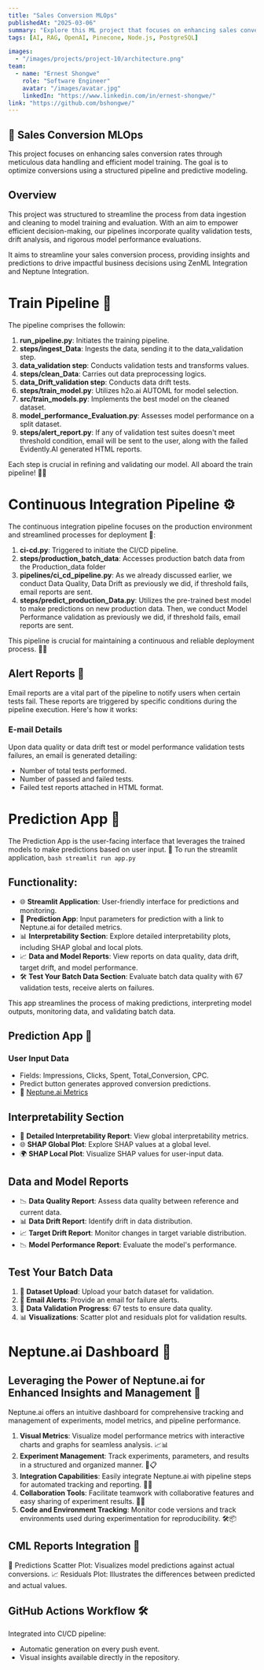 ```yaml
---
title: "Sales Conversion MLOps"
publishedAt: "2025-03-06"
summary: "Explore this ML project that focuses on enhancing sales conversion rates through meticulous data handling and efficient model training."
tags: [AI, RAG, OpenAI, Pinecone, Node.js, PostgreSQL]

images:
  - "/images/projects/project-10/architecture.png"
team:
  - name: "Ernest Shongwe"
    role: "Software Engineer"
    avatar: "/images/avatar.jpg"
    linkedIn: "https://www.linkedin.com/in/ernest-shongwe/"
link: "https://github.com/bshongwe/"
---
```


## 🚀 Sales Conversion MLOps
This project focuses on enhancing sales conversion rates through meticulous
data handling and efficient model training. The goal is to optimize conversions
using a structured pipeline and predictive modeling.

## Overview
This project was structured to streamline the process from data ingestion and
cleaning to model training and evaluation. With an aim to empower efficient
decision-making, our pipelines incorporate quality validation tests, drift
analysis, and rigorous model performance evaluations.

It aims to streamline your sales conversion process, providing insights and
predictions to drive impactful business decisions using ZenML Integration and
Neptune Integration.

# Train Pipeline 🚂

The pipeline comprises the followin:

1. **run_pipeline.py**: Initiates the training pipeline.
2. **steps/ingest_Data**: Ingests the data, sending it to the data_validation step.
3. **data_validation step**: Conducts validation tests and transforms values.
4. **steps/clean_Data**: Carries out data preprocessing logics.
5. **data_Drift_validation step**: Conducts data drift tests.
6. **steps/train_model.py**: Utilizes h2o.ai AUTOML for model selection.
7. **src/train_models.py**: Implements the best model on the cleaned dataset.
8. **model_performance_Evaluation.py**: Assesses model performance on a split dataset.
9. **steps/alert_report.py**: If any of validation test suites doesn't meet threshold condition, email will be sent to the user, along with the failed Evidently.AI generated HTML reports.

Each step is crucial in refining and validating our model. All aboard the train pipeline! 🌟🚆

# Continuous Integration Pipeline ⚙️

The continuous integration pipeline focuses on the production environment and
streamlined processes for deployment 🔄:

1. **ci-cd.py**: Triggered to initiate the CI/CD pipeline.
2. **steps/production_batch_data**: Accesses production batch data from the Production_data folder
3. **pipelines/ci_cd_pipeline.py**: As we already discussed earlier, we conduct Data Quality, Data Drift as previously we did, if threshold fails, email reports are sent.
4. **steps/predict_production_Data.py**: Utilizes the pre-trained best model to make predictions on new production data. Then, we conduct Model Performance validation as previously we did, if threshold fails, email reports are sent.

This pipeline is crucial for maintaining a continuous and reliable deployment
process. 🔁✨

## Alert Reports 📧

Email reports are a vital part of the pipeline to notify users when certain
tests fail. These reports are triggered by specific conditions during the
pipeline execution. Here's how it works:

### E-mail Details

Upon data quality or data drift test or model performance validation tests
failures, an email is generated detailing:

- Number of total tests performed.
- Number of passed and failed tests.
- Failed test reports attached in HTML format.

# Prediction App 🚀

The Prediction App is the user-facing interface that leverages the trained models to make predictions based on user input. 🎯
To run the streamlit application,
    ```bash
    streamlit run app.py
    ```

## Functionality:
- 🌐 **Streamlit Application**: User-friendly interface for predictions and monitoring.
- 🚀 **Prediction App**: Input parameters for prediction with a link to Neptune.ai for detailed metrics.
- 📊 **Interpretability Section**: Explore detailed interpretability plots, including SHAP global and local plots.
- 📈 **Data and Model Reports**: View reports on data quality, data drift, target drift, and model performance.
- 🛠️ **Test Your Batch Data Section**: Evaluate batch data quality with 67 validation tests, receive alerts on failures.

This app streamlines the process of making predictions, interpreting model
outputs, monitoring data, and validating batch data.

## Prediction App 🚀
### User Input Data
- Fields: Impressions, Clicks, Spent, Total_Conversion, CPC.
- Predict button generates approved conversion predictions.
- 🔗 [Neptune.ai Metrics](https://app.neptune.ai/Vishal-Kumar-S/Sales-Conversion-Optimisation-MLOps-Project)




## Interpretability Section
- 📝 **Detailed Interpretability Report**: View global interpretability metrics.
- 🌐 **SHAP Global Plot**: Explore SHAP values at a global level.
- 🌍 **SHAP Local Plot**: Visualize SHAP values for user-input data.


## Data and Model Reports
- 📉 **Data Quality Report**: Assess data quality between reference and current data.
- 📊 **Data Drift Report**: Identify drift in data distribution.
- 📈 **Target Drift Report**: Monitor changes in target variable distribution.
- 📉 **Model Performance Report**: Evaluate the model's performance.

## Test Your Batch Data
1. 📂 **Dataset Upload**: Upload your batch dataset for validation.
2. 📧 **Email Alerts**: Provide an email for failure alerts.
3. 🔄 **Data Validation Progress**: 67 tests to ensure data quality.
4. 📊 **Visualizations**: Scatter plot and residuals plot for validation results.


# Neptune.ai Dashboard 🌊

## Leveraging the Power of Neptune.ai for Enhanced Insights and Management 🚀

Neptune.ai offers an intuitive dashboard for comprehensive tracking and management of experiments, model metrics, and pipeline performance.

1. **Visual Metrics**: Visualize model performance metrics with interactive charts and graphs for seamless analysis. 📈📊
2. **Experiment Management**: Track experiments, parameters, and results in a structured and organized manner. 🧪📋
3. **Integration Capabilities**: Easily integrate Neptune.ai with pipeline steps for automated tracking and reporting. 🤝🔗
4. **Collaboration Tools**: Facilitate teamwork with collaborative features and easy sharing of experiment results. 🤝💬
5. **Code and Environment Tracking**: Monitor code versions and track environments used during experimentation for reproducibility. 🛠️📦


## CML Reports Integration 🚀

🎯 Predictions Scatter Plot: Visualizes model predictions against actual conversions.
📈 Residuals Plot: Illustrates the differences between predicted and actual values.

## GitHub Actions Workflow 🛠️

Integrated into CI/CD pipeline:
- Automatic generation on every push event.
- Visual insights available directly in the repository.